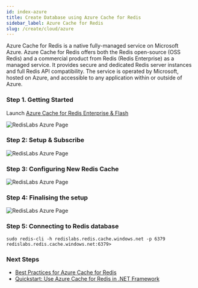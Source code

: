 ```yaml
---
id: index-azure
title: Create Database using Azure Cache for Redis
sidebar_label: Azure Cache for Redis
slug: /create/cloud/azure
---
```



Azure Cache for Redis is a native fully-managed service on Microsoft Azure. Azure Cache for Redis offers both the Redis open-source (OSS Redis) and a commercial product from Redis (Redis Enterprise) as a managed service. It provides secure and dedicated Redis server instances and full Redis API compatibility. The service is operated by Microsoft, hosted on Azure, and accessible to any application within or outside of Azure.



### Step 1. Getting Started 


Launch  [Azure Cache for Redis Enterprise & Flash](https://azuremarketplace.microsoft.com/en-us/marketplace/apps/garantiadata.redis_enterprise_1sp_public_preview?ocid=redisga_redislabs_cloudpartner_cta1) 


![RedisLabs Azure Page](azure1.png) 


### Step 2: Setup & Subscribe

![RedisLabs Azure Page](azure2.png)


### Step 3: Configuring New Redis Cache

![RedisLabs Azure Page](azure3.png)


### Step 4: Finalising the setup

![RedisLabs Azure Page](azure4.png)


### Step 5: Connecting to Redis database

```
sudo redis-cli -h redislabs.redis.cache.windows.net -p 6379
redislabs.redis.cache.windows.net:6379>
```

### Next Steps

- [Best Practices for Azure Cache for Redis](https://docs.microsoft.com/en-in/azure/azure-cache-for-redis/cache-best-practices)
- [Quickstart: Use Azure Cache for Redis in .NET Framework](https://docs.microsoft.com/en-us/azure/azure-cache-for-redis/cache-dotnet-how-to-use-azure-redis-cache)
